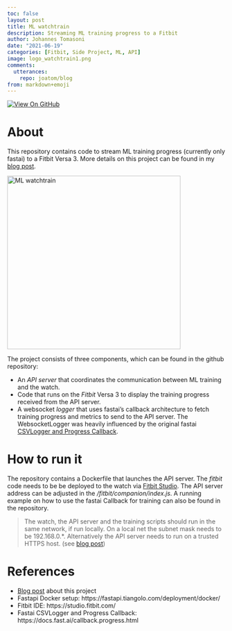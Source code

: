 ```yaml
---
toc: false
layout: post
title: ML watchtrain
description: Streaming ML training progress to a Fitbit
author: Johannes Tomasoni
date: "2021-06-19"
categories: [Fitbit, Side Project, ML, API]
image: logo_watchtrain1.png
comments:
  utterances:
    repo: joatom/blog
from: markdown+emoji
---
```

<a href="https://github.com/joatom/watchtrain">
<img class="notebook-badge-image" src="../../../assets/github.svg" alt="View On GitHub"></a>

# About
This repository contains code to stream ML training progress (currently only fastai) to a Fitbit Versa 3. More details on this project can be found in my [blog post](../../../posts/2021-06-19-watchtrain/index.qmd).

<p align="left">
  <img src="logo_watchtrain1.png" width="400" title="ML watchtrain">
</p>

The project consists of three components, which can be found in the github repository:

- An *API server* that coordinates the communication between ML training and the watch.
- Code that runs on the *Fitbit* Versa 3 to display the training progress received from the API server.
- A websocket *logger* that uses fastai's callback architecture to fetch training progress and metrics to send to the API server. The WebsocketLogger was heavily influenced by the original fastai [CSVLogger and Progress Callback](https://docs.fast.ai/callback.progress.html).

# How to run it

The repository contains a Dockerfile that launches the API server. The *fitbit* code needs to be be deployed to the watch via [Fitbit Studio](https://studio.fitbit.com/). The API server address can be adjusted in the */fitbit/companion/index.js*. A running example on how to use the fastai Callback for training can also be found in the repository.


> The watch, the API server and the training scripts should run in the same network, if run locally. On a local net the subnet mask needs to be 192.168.0.*. Alternatively the API server needs to run on a trusted HTTPS host. (see [blog post](../../../posts/2021-06-19-watchtrain/index.qmd))

# References
- [Blog post](../../../posts/2021-06-19-watchtrain/index.qmd) about this project
- Fastapi Docker setup: https://fastapi.tiangolo.com/deployment/docker/
- Fitbit IDE: https://studio.fitbit.com/
- Fastai CSVLogger and Progress Callback: https://docs.fast.ai/callback.progress.html